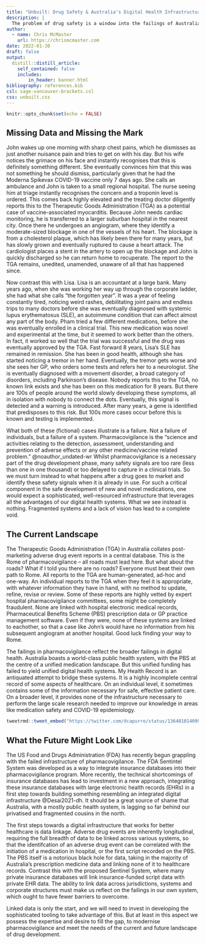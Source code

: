 ```yaml
---
title: "Unbuilt: Drug Safety & Australia's Digital Health Infrastructure"
description: |
  The problem of drug safety is a window into the failings of Australia's investment in digital health.
author:
  - name: Chris McMaster
    url: https://chrismcmaster.com
date: 2022-01-30
draft: false
output:
  distill::distill_article:
    self_contained: false
    includes:
        in_header: banner.html
bibliography: references.bib
csl: sage-vancouver-brackets.csl
css: unbuilt.css
---
```


```r
knitr::opts_chunk$set(echo = FALSE)
```

## Missing Data and Missing the Mark

John wakes up one morning with sharp chest pains, which he dismisses as just another nuisance pain and tries to get on with his day. But his wife notices the grimace on his face and instantly recognises that this is definitely something different. She eventually convinces him that this was not something he should dismiss, particularly given that he had the Moderna Spikevax COVID-19 vaccine only 7 days ago. She calls an ambulance and John is taken to a small regional hospital. The nurse seeing him at triage instantly recognises the concern and a troponin level is ordered. This comes back highly elevated and the treating doctor diligently reports this to the Therapeutic Goods Administration (TGA) as a potential case of vaccine-associated myocarditis. Because John needs cardiac monitoring, he is transferred to a larger suburban hospital in the nearest city. Once there he undergoes an angiogram, where they identify a moderate-sized blockage in one of the vessels of his heart. The blockage is from a cholesterol plaque, which has likely been there for many years, but has slowly grown and eventually ruptured to cause a heart attack. The cardiologist places a stent in the artery to open up the blockage and John is quickly discharged so he can return home to recuperate. The report to the TGA remains, unedited, unamended, unaware of all that has happened since.

Now contrast this with Lisa. Lisa is an accountant at a large bank. Many years ago, when she was working her way up through the corporate ladder, she had what she calls "the forgotten year". It was a year of feeling constantly tired, noticing weird rashes, debilitating joint pains and endless trips to many doctors before she was eventually diagnosed with systemic lupus erythematosus (SLE), an autoimmune condition that can affect almost any part of the body. Pham tried a few different medications, before she was eventually enrolled in a clinical trial. This new medication was novel and experimental at the time, but it seemed to work better than the others. In fact, it worked so well that the trial was successful and the drug was eventually approved by the TGA. Fast forward 8 years, Lisa's SLE has remained in remission. She has been in good health, although she has started noticing a tremor in her hand. Eventually, the tremor gets worse and she sees her GP, who orders some tests and refers her to a neurologist. She is eventually diagnosed with a movement disorder, a broad category of disorders, including Parkinson's disease. Nobody reports this to the TGA, no known link exists and she has been on this medication for 8 years. But there are 100s of people around the world slowly developing these symptoms, all in isolation with nobody to connect the dots. Eventually, this signal is detected and a warning is introduced. After many years, a gene is identified that predisposes to this risk. But 100s more cases occur before this is known and testing is implemented.

What both of these (fictional) cases illustrate is a failure. Not a failure of individuals, but a failure of a system. Pharmacovigilance is the "science and activities relating to the detection, assessment, understanding and prevention of adverse effects or any other medicine/vaccine related problem." @noauthor_undated-wr Whilst pharmacovigilance is a necessary part of the drug development phase, many safety signals are too rare (less than one in one thousand) or too delayed to capture in a clinical trials. So we must turn instead to what happens after a drug goes to market and identify these safety signals when it is already in use. For such a critical component in the safe development of new and novel medications, one would expect a sophisticated, well-resourced infrastructure that leverages all the advantages of our digital health systems. What we see instead is nothing. Fragmented systems and a lack of vision has lead to a complete void.

## The Current Landscape

The Therapeutic Goods Administration (TGA) in Australia collates post-marketing adverse drug event reports in a central database. This is the Rome of pharmacovigilance -- all roads must lead here. But what about the roads? What if I told you there are no roads? Everyone must beat their own path to Rome. All reports to the TGA are human-generated, ad-hoc and one-way. An individual reports to the TGA when they feel it is appropriate, with whatever information they have in hand, with no method to update, refine, revise or review. Some of these reports are highly vetted by expert hospital pharmacovigilance committees, some might be completely fraudulent. None are linked with hospital electronic medical records, Pharmaceutical Benefits Scheme (PBS) prescription data or GP practice management software. Even if they were, none of these systems are linked to eachother, so that a case like John's would have no information from his subsequent angiogram at another hospital. Good luck finding your way to Rome.

The failings in pharmacovigilance reflect the broader failings in digital health. Australia boasts a world-class public health system, with the PBS at the centre of a unified medication landscape. But this unified funding has failed to yield unified digital health systems. My Health Record is an antiquated attempt to bridge these systems. It is a highly incomplete central record of some aspects of healthcare. On an individual level, it sometimes contains some of the information necessary for safe, effective patient care. On a broader level, it provides none of the infrastructure necessary to perform the large scale research needed to improve our knowledge in areas like medication safety and COVID-19 epidemiology.

```r
tweetrmd::tweet_embed("https://twitter.com/dcapurro/status/1364010140991516676?s=20")
```

## What the Future Might Look Like

The US Food and Drugs Administration (FDA) has recently begun grappling with the failed infrastructure of pharmacovigilance. The FDA Sentintel System was developed as a way to integrate insurance databases into their pharmacovigilance program. More recently, the technical shortcomings of insurance databases has lead to investment in a new approach, integrating these insurance databases with large electronic health records (EHRs) in a first step towards building something resembling an integrated digital infrastructure @Desai2021-dh. It should be a great source of shame that Australia, with a mostly public health system, is lagging so far behind our privatised and fragmented cousins in the north.

The first steps towards a digital infrastructure that works for better healthcare is data linkage. Adverse drug events are inherently longitudinal, requiring the full breadth of data to be linked across various systems, so that the identifcation of an adverse drug event can be correlated with the initiation of a medication in hospital, or the first script recorded on the PBS. The PBS itself is a notorious black hole for data, taking in the majority of Australia's prescription medicine data and linking none of it to healthcare records. Contrast this with the proposed Sentinel System, where many private insurance databases will link insurance-funded script data with private EHR data. The ability to link data across jurisdictions, systems and corporate structures must make us reflect on the failings in our own system, which ought to have fewer barriers to overcome.

Linked data is only the start, and we will need to invest in developing the sophisticated tooling to take advantage of this. But at least in this aspect we possess the expertise and desire to fill the gap, to modernise pharmacovigilance and meet the needs of the current and future landscape of drug development.
